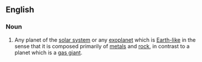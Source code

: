 ==English==

===Noun===
{{wikipedia}}
{{en-noun|sg=[[terrestrial]] [[planet]]}}

# {{astronomy}} Any planet of the [[solar system]] or any [[exoplanet]] which is [[Earth]][[-like]] in the sense that it is composed primarily of [[metal]]s and [[rock]], in contrast to a planet which is a [[gas giant]].
